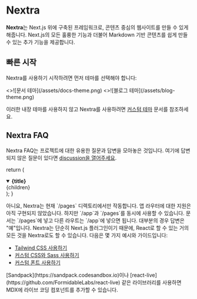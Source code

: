 # Nextra

**Nextra**는 Next.js 위에 구축된 프레임워크로, 콘텐츠 중심의 웹사이트를 만들 수 있게 해줍니다. Next.js의 모든 훌륭한 기능과 더불어 Markdown 기반 콘텐츠를 쉽게 만들 수 있는 추가 기능을 제공합니다.

## 빠른 시작


Nextra를 사용하기 시작하려면 먼저 테마를 선택해야 합니다:

<Cards num={2}>
  <Cards.Card image arrow title="문서 테마" href="/docs/docs-theme/start">
    <>![문서 테마](/assets/docs-theme.png)</>
  </Cards.Card>
  <Cards.Card image arrow title="블로그 테마" href="/docs/blog-theme/start">
    <>![블로그 테마](/assets/blog-theme.png)</>
  </Cards.Card>
</Cards>

이러한 내장 테마를 사용하지 않고 Nextra를 사용하려면 [커스텀 테마](/docs/custom-theme) 문서를 참조하세요.

## Nextra FAQ

Nextra FAQ는 프로젝트에 대한 유용한 질문과 답변을 모아놓은 것입니다. 여기에 답변되지 않은 질문이 있다면 [discussion을 열어주세요](https://github.com/shuding/nextra/discussions).

  return (
    <details
      open
      className="last-of-type:mb-0 rounded-lg bg-neutral-50 dark:bg-neutral-800 p-2 mt-4"
    >
      <summary>
        <strong className="text-lg">{title}</strong>
      </summary>
      <div className="nx-p-2">{children}</div>
    </details>
  );
}

<FAQBox title="Nextra를 Next.js 앱 라우터와 함께 사용할 수 있나요?">
  아니요, Nextra는 현재 `/pages` 디렉토리에서만 작동합니다. 앱 라우터에 대한
  지원은 아직 구현되지 않았습니다. 하지만 `/app`과 `/pages`를 동시에 사용할 수
  있습니다. 문서는 `/pages`에 넣고 다른 라우트는 `/app`에 넣으면 됩니다.
</FAQBox>

<FAQBox title="Nextra와 함께 특정 기술을 사용할 수 있나요?">
  대부분의 경우 답변은 "예"입니다. Nextra는 단순히 Next.js 플러그인이기 때문에, React로 할 수 있는 거의 모든 것을 Nextra로도 할 수 있습니다. 다음은 몇 가지 예시와 가이드입니다:

- [Tailwind CSS 사용하기](/docs/guide/tailwind-css)
- [커스텀 CSS와 Sass 사용하기](/docs/guide/custom-css)
- [커스텀 폰트 사용하기](https://nextjs.org/docs/basic-features/font-optimization)

</FAQBox>

<FAQBox title="Nextra에서 라이브 코딩 컴포넌트를 어떻게 추가할 수 있나요?">
  [Sandpack](https://sandpack.codesandbox.io)이나
  [react-live](https://github.com/FormidableLabs/react-live) 같은 라이브러리를
  사용하면 MDX에 라이브 코딩 컴포넌트를 추가할 수 있습니다.
</FAQBox>

